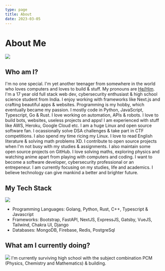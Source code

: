 ---
type: page
title: About
date: 2023-03-05
---

# About Me
![](/images/about.gif)
## Who am I?

I'm no one special. I'm yet another teenager from somewhere in the world who loves computers and loves to build & stuff.
My pronouns are [He/Him](https://en.pronouns.page/@ni5arga). I'm a 17 year old full stack web dev, cybersecurity enthusiast & high school science student from India. I enjoy working with frameworks like Next.js and crafting beautiful apps & websites. Programming is my hobby, which eventually became my passion. I mostly code in Python, JavaScript, Typescript, Go & Rust. I love working on automation, APIs & robots. I love to build bots, websites, useless projects and apps! I am experienced with stuff like AWS, Heroku, Google Cloud etc. I am a huge Linux and open source software fan. I ocassionally solve DSA challenges & take part in CTF competitions. I also spend my time ricing my Linux. I love to read English literature & solving math problems XD. I contribute to open source projects when I'm not busy with my studies & assignments. I also maintain some open source projects on GitHub. I love solving maths, exploring physics and watching anime apart from playing with computers and coding. I want to become a software developer, cybersecurity professional or an entrepeneur. I am currently focusing on my studies, life and academics. I believe technology can give mankind a better and brighter future.

## My Tech Stack 
![](/images/typing.gif)
- Programming Languages: Golang, Python, Rust, C++, Typescript & Javascript 
- Frameworks: Bootstrap, FastAPI, NextJS, ExpressJS, Gatsby, VueJS, Tailwind, Chakra UI, Django
- Databases: MongoDB, Firebase, Redis, PostgreSql

## What am I currently doing?
![](/images/img3.gif)
I'm currently surviving high school with the subject combination PCM (Physics, Chemistry and Mathematics) & building.

